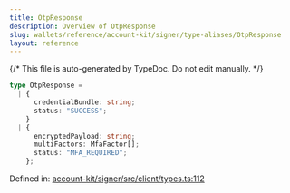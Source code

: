 ```yaml
---
title: OtpResponse
description: Overview of OtpResponse
slug: wallets/reference/account-kit/signer/type-aliases/OtpResponse
layout: reference
---
```


{/* This file is auto-generated by TypeDoc. Do not edit manually. */}

```ts
type OtpResponse =
  | {
      credentialBundle: string;
      status: "SUCCESS";
    }
  | {
      encryptedPayload: string;
      multiFactors: MfaFactor[];
      status: "MFA_REQUIRED";
    };
```

Defined in: [account-kit/signer/src/client/types.ts:112](https://github.com/alchemyplatform/aa-sdk/blob/153785ddc87beb160382c2bae7dbafa4a66ade9a/account-kit/signer/src/client/types.ts#L112)
